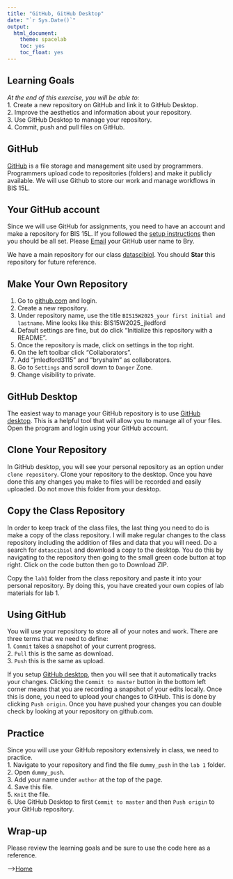 ```yaml
---
title: "GitHub, GitHub Desktop"
date: "`r Sys.Date()`"
output:
  html_document:
    theme: spacelab
    toc: yes
    toc_float: yes
---
```


## Learning Goals  
*At the end of this exercise, you will be able to:*    
1. Create a new repository on GitHub and link it to GitHub Desktop.    
2. Improve the aesthetics and information about your repository.  
3. Use GitHub Desktop to manage your repository.  
4. Commit, push and pull files on GitHub.  

## GitHub  
[GitHub](http://www.github.com) is a file storage and management site used by programmers. Programmers upload code to repositories (folders) and make it publicly available. We will use Github to store our work and manage workflows in BIS 15L.  

## Your GitHub account  
Since we will use GitHub for assignments, you need to have an account and make a repository for BIS 15L. If you followed the [setup instructions](https://jmledford3115.github.io/datascibiol/setup.html) then you should be all set. Please [Email](mailto:bymoore@ucdavis.edu) your GitHub user name to Bry.     

We have a main repository for our class [datascibiol](https://github.com/jmledford3115/datascibiol). You should **Star** this repository for future reference.  

## Make Your Own Repository  
1. Go to [github.com](www.github.com) and login.  
2. Create a new repository.  
3. Under repository name, use the title `BIS15W2025_your first initial and lastname`. Mine looks like this: BIS15W2025_jledford  
4. Default settings are fine, but do click "Initialize this repository with a README".    
5. Once the repository is made, click on settings in the top right.  
6. On the left toolbar click "Collaborators".  
7. Add "jmledford3115" and "bryshalm" as collaborators.  
8. Go to `Settings` and scroll down to `Danger` Zone.  
9. Change visibility to private.  

## GitHub Desktop  
The easiest way to manage your GitHub repository is to use [GitHub desktop](https://desktop.github.com/). This is a  helpful tool that will allow you to manage all of your files. Open the program and login using your GitHub account.  

## Clone Your Repository  
In GitHub desktop, you will see your personal repository as an option under `clone repository`. Clone your repository to the desktop. Once you have done this any changes you make to files will be recorded and easily uploaded. Do not move this folder from your desktop.  

## Copy the Class Repository
In order to keep track of the class files, the last thing you need to do is make a copy of the class repository. I will make regular changes to the class repository including the addition of files and data that you will need. Do a search for `datascibiol` and download a copy to the desktop. You do this by navigating to the repository then going to the small green code button at top right. Click on the code button then go to Download ZIP.  

Copy the `lab1` folder from the class repository and paste it into your personal repository. By doing this, you have created your own copies of lab materials for lab 1.  

## Using GitHub  
You will use your repository to store all of your notes and work. There are three terms that we need to define:  
1. `Commit` takes a snapshot of your current progress.    
2. `Pull` this is the same as download.     
3. `Push` this is the same as upload.    

If you setup [GitHub desktop](https://desktop.github.com/), then you will see that it automatically tracks your changes. Clicking the `Commit to master` button in the bottom left corner means that you are recording a snapshot of your edits locally. Once this is done, you need to upload your changes to GitHub. This is done by clicking `Push origin`. Once you have pushed your changes you can double check by looking at your repository on github.com.    

## Practice  
Since you will use your GitHub repository extensively in class, we need to practice.  
1. Navigate to your repository and find the file `dummy_push` in the `lab 1` folder.   
2. Open `dummy_push`.  
3. Add your name under `author` at the top of the page.    
4. Save this file.  
5. `Knit` the file.    
6. Use GitHub Desktop to first `Commit to master` and then `Push origin` to your GitHub repository.    

## Wrap-up
Please review the learning goals and be sure to use the code here as a reference.  

-->[Home](https://jmledford3115.github.io/datascibiol/)  